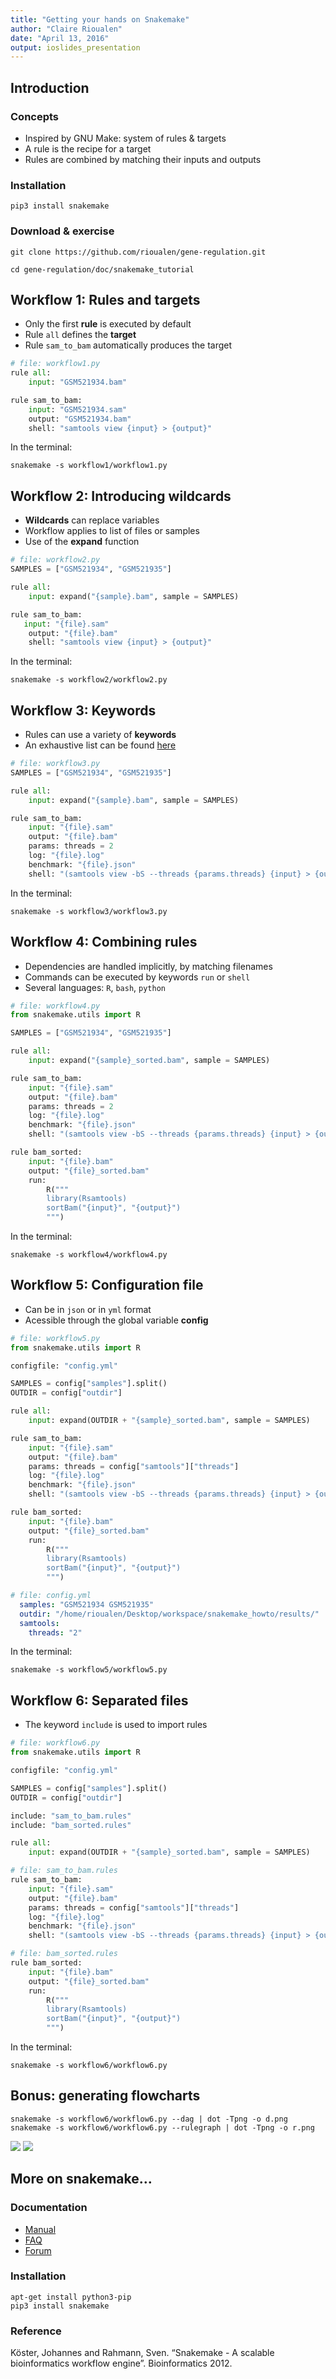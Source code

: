 ```yaml
---
title: "Getting your hands on Snakemake"
author: "Claire Rioualen"
date: "April 13, 2016"
output: ioslides_presentation
---
```


## Introduction

### Concepts

- Inspired by GNU Make: system of rules & targets
- A rule is the recipe for a target
- Rules are combined by matching their inputs and outputs

### Installation

```shell
pip3 install snakemake
```

### Download & exercise

```shell
git clone https://github.com/rioualen/gene-regulation.git
```
```shell
cd gene-regulation/doc/snakemake_tutorial
```

## Workflow 1: Rules and targets

- Only the first **rule** is executed by default
- Rule `all` defines the **target**
- Rule `sam_to_bam` automatically produces the target

```python
# file: workflow1.py
rule all:
    input: "GSM521934.bam"

rule sam_to_bam:
    input: "GSM521934.sam"
    output: "GSM521934.bam"
    shell: "samtools view {input} > {output}"
```

In the terminal:
```shell
snakemake -s workflow1/workflow1.py
```


## Workflow 2: Introducing wildcards

- **Wildcards** can replace variables
- Workflow applies to list of files or samples
- Use of the **expand** function

```python
# file: workflow2.py
SAMPLES = ["GSM521934", "GSM521935"]

rule all:
    input: expand("{sample}.bam", sample = SAMPLES)

rule sam_to_bam:
   input: "{file}.sam"
    output: "{file}.bam"
    shell: "samtools view {input} > {output}"
```

In the terminal:
```shell
snakemake -s workflow2/workflow2.py
```

## Workflow 3: Keywords

- Rules can use a variety of **keywords**
- An exhaustive list can be found [here](https://bitbucket.org/snakemake/snakemake/wiki/Documentation#markdown-header-grammar)

```python
# file: workflow3.py
SAMPLES = ["GSM521934", "GSM521935"]

rule all:
    input: expand("{sample}.bam", sample = SAMPLES)

rule sam_to_bam:
    input: "{file}.sam"
    output: "{file}.bam"
    params: threads = 2
    log: "{file}.log"
    benchmark: "{file}.json"
    shell: "(samtools view -bS --threads {params.threads} {input} > {output}) > {log}"
```

In the terminal:
```shell
snakemake -s workflow3/workflow3.py
```

## Workflow 4: Combining rules

- Dependencies are handled implicitly, by matching filenames
- Commands can be executed by keywords `run` or `shell`
- Several languages: `R`, `bash`, `python`

```python
# file: workflow4.py
from snakemake.utils import R

SAMPLES = ["GSM521934", "GSM521935"]

rule all:
    input: expand("{sample}_sorted.bam", sample = SAMPLES)

rule sam_to_bam:
    input: "{file}.sam"
    output: "{file}.bam"
    params: threads = 2
    log: "{file}.log"
    benchmark: "{file}.json"
    shell: "(samtools view -bS --threads {params.threads} {input} > {output}) > {log}"

rule bam_sorted:
    input: "{file}.bam"
    output: "{file}_sorted.bam"
    run:
        R("""
        library(Rsamtools)
        sortBam("{input}", "{output}")
        """)
```

In the terminal:
```shell
snakemake -s workflow4/workflow4.py
```

## Workflow 5: Configuration file

- Can be in `json` or in `yml` format
- Acessible through the global variable **config**

```python
# file: workflow5.py
from snakemake.utils import R

configfile: "config.yml"

SAMPLES = config["samples"].split()
OUTDIR = config["outdir"]

rule all:
    input: expand(OUTDIR + "{sample}_sorted.bam", sample = SAMPLES)

rule sam_to_bam:
    input: "{file}.sam"
    output: "{file}.bam"
    params: threads = config["samtools"]["threads"]
    log: "{file}.log"
    benchmark: "{file}.json"
    shell: "(samtools view -bS --threads {params.threads} {input} > {output}) > {log}"

rule bam_sorted:
    input: "{file}.bam"
    output: "{file}_sorted.bam"
    run:
        R("""
        library(Rsamtools)
        sortBam("{input}", "{output}")
        """)
```

```yaml
# file: config.yml
  samples: "GSM521934 GSM521935" 
  outdir: "/home/rioualen/Desktop/workspace/snakemake_howto/results/"
  samtools:
    threads: "2"
```

In the terminal:
```shell
snakemake -s workflow5/workflow5.py
```

## Workflow 6: Separated files

- The keyword `include` is used to import rules

```python
# file: workflow6.py
from snakemake.utils import R

configfile: "config.yml"

SAMPLES = config["samples"].split()
OUTDIR = config["outdir"]

include: "sam_to_bam.rules"
include: "bam_sorted.rules"

rule all:
    input: expand(OUTDIR + "{sample}_sorted.bam", sample = SAMPLES)
```

```python
# file: sam_to_bam.rules
rule sam_to_bam:
    input: "{file}.sam"
    output: "{file}.bam"
    params: threads = config["samtools"]["threads"]
    log: "{file}.log"
    benchmark: "{file}.json"
    shell: "(samtools view -bS --threads {params.threads} {input} > {output}) > {log}"
```
    
```python
# file: bam_sorted.rules
rule bam_sorted:
    input: "{file}.bam"
    output: "{file}_sorted.bam"
    run:
        R("""
        library(Rsamtools)
        sortBam("{input}", "{output}")
        """)
```

In the terminal:
```shell
snakemake -s workflow6/workflow6.py
```

## Bonus: generating flowcharts

```shell
snakemake -s workflow6/workflow6.py --dag | dot -Tpng -o d.png
snakemake -s workflow6/workflow6.py --rulegraph | dot -Tpng -o r.png
```

![](img/dag.png) ![](img/rulegraph.png) 

## More on snakemake...

### Documentation

* [Manual](https://bitbucket.org/snakemake/snakemake/wiki/Documentation)
* [FAQ](https://bitbucket.org/snakemake/snakemake/wiki/FAQ)
* [Forum](https://groups.google.com/forum/#!forum/snakemake)

<!--[![Snakemake](https://img.shields.io/badge/snakemake-≥3.5.2-brightgreen.svg?style=flat-square)](http://snakemake.bitbucket.org)-->

### Installation

```shell
apt-get install python3-pip
pip3 install snakemake
```

### Reference

Köster, Johannes and Rahmann, Sven. "Snakemake - A scalable bioinformatics workflow engine". Bioinformatics 2012.
